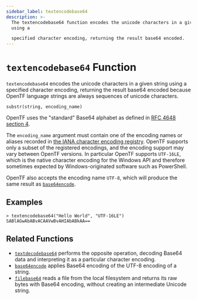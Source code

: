 ```yaml
---
sidebar_label: textencodebase64
description: >-
  The textencodebase64 function encodes the unicode characters in a given string
  using a

  specified character encoding, returning the result base64 encoded.
---
```


# `textencodebase64` Function

`textencodebase64` encodes the unicode characters in a given string using a
specified character encoding, returning the result base64 encoded because
OpenTF language strings are always sequences of unicode characters.

```hcl
substr(string, encoding_name)
```

OpenTF uses the "standard" Base64 alphabet as defined in
[RFC 4648 section 4](https://tools.ietf.org/html/rfc4648#section-4).

The `encoding_name` argument must contain one of the encoding names or aliases
recorded in
[the IANA character encoding registry](https://www.iana.org/assignments/character-sets/character-sets.xhtml).
OpenTF supports only a subset of the registered encodings, and the encoding
support may vary between OpenTF versions. In particular OpenTF supports
`UTF-16LE`, which is the native character encoding for the Windows API and
therefore sometimes expected by Windows-originated software such as PowerShell.

OpenTF also accepts the encoding name `UTF-8`, which will produce the same
result as [`base64encode`](/opentf/language/functions/base64encode).

## Examples

```
> textencodebase64("Hello World", "UTF-16LE")
SABlAGwAbABvACAAVwBvAHIAbABkAA==
```

## Related Functions

* [`textdecodebase64`](/opentf/language/functions/textdecodebase64) performs the opposite operation,
  decoding Base64 data and interpreting it as a particular character encoding.
* [`base64encode`](/opentf/language/functions/base64encode) applies Base64 encoding of the UTF-8
  encoding of a string.
* [`filebase64`](/opentf/language/functions/filebase64) reads a file from the local filesystem
  and returns its raw bytes with Base64 encoding, without creating an
  intermediate Unicode string.
